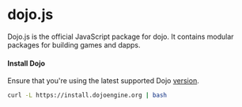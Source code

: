 # dojo.js

Dojo.js is the official JavaScript package for dojo. It contains modular packages for building games and dapps.

#### Install Dojo

Ensure that you're using the latest supported Dojo [version](https://github.com/dojoengine/dojo/releases).

```sh
curl -L https://install.dojoengine.org | bash
```

